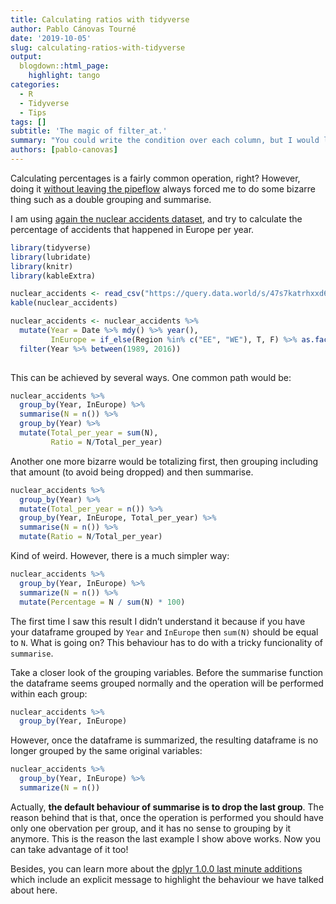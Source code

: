 ```yaml
---
title: Calculating ratios with tidyverse
author: Pablo Cánovas Tourné
date: '2019-10-05'
slug: calculating-ratios-with-tidyverse
output:
  blogdown::html_page:
    highlight: tango
categories:
  - R
  - Tidyverse
  - Tips
tags: []
subtitle: 'The magic of filter_at.'
summary: "You could write the condition over each column, but I would like to see you with 100+ features"
authors: [pablo-canovas]
---
```


Calculating percentages is a fairly common operation, right?
However, doing it [without leaving the pipeflow](../Conditional-pipes) always forced me to do some bizarre thing such as a double grouping and summarise.

I am using [again the nuclear accidents dataset](../preserving-zero-length-groups), and try to calculate the percentage of accidents that happened in Europe per year.


```r
library(tidyverse)
library(lubridate)
library(knitr)
library(kableExtra)
```

```r
nuclear_accidents <- read_csv("https://query.data.world/s/47s7katrhxxd674ulus425k42l5u4s")
kable(nuclear_accidents)
```
```r
nuclear_accidents <- nuclear_accidents %>% 
  mutate(Year = Date %>% mdy() %>% year(),
         InEurope = if_else(Region %in% c("EE", "WE"), T, F) %>% as.factor()) %>% 
  filter(Year %>% between(1989, 2016))
  
```

This can be achieved by several ways. One common path would be:

```r
nuclear_accidents %>% 
  group_by(Year, InEurope) %>% 
  summarise(N = n()) %>% 
  group_by(Year) %>% 
  mutate(Total_per_year = sum(N), 
         Ratio = N/Total_per_year)
```

Another one more bizarre would be totalizing first, then grouping including that amount (to avoid being dropped) and then summarise. 

```r
nuclear_accidents %>% 
  group_by(Year) %>% 
  mutate(Total_per_year = n()) %>% 
  group_by(Year, InEurope, Total_per_year) %>% 
  summarise(N = n()) %>% 
  mutate(Ratio = N/Total_per_year)
```


Kind of weird.
However, there is a much simpler way:

```r
nuclear_accidents %>% 
  group_by(Year, InEurope) %>%
  summarize(N = n()) %>%
  mutate(Percentage = N / sum(N) * 100) 
```

The first time I saw this result I didn't understand it because if you have your dataframe grouped by ```Year``` and ```InEurope``` then ```sum(N)``` should be equal to ```N```. 
What is going on?
This behaviour has to do with a tricky funcionality of ```summarise```.

Take a closer look of the grouping variables.
Before the summarise function the dataframe seems grouped normally and the operation will be performed within each group:

```r
nuclear_accidents %>% 
  group_by(Year, InEurope) 
```

However, once the dataframe is summarized, the resulting dataframe is no longer grouped by the same original variables:
```r
nuclear_accidents %>% 
  group_by(Year, InEurope) %>%
  summarize(N = n())
```

Actually, **the default behaviour of summarise is to drop the last group**. The reason behind that is that, once the operation is performed you should have only one obervation per group, and it has no sense to grouping by it anymore.
This is the reason the last example I show above works.
Now you can take advantage of it too!

Besides, you can learn more about the [dplyr 1.0.0 last minute additions](https://www.tidyverse.org/blog/2020/05/dplyr-1-0-0-last-minute-additions/) which include an explicit message to highlight the behaviour we have talked about here.
